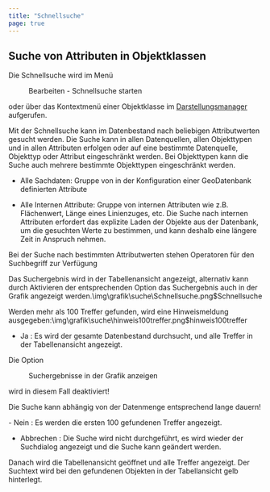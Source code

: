 ```yaml
---
title: "Schnellsuche"
page: true
---
```

## Suche von Attributen in Objektklassen

Die Schnellsuche wird im Men&#252;  <Menu>Bearbeiten - Schnellsuche starten</Menu>  oder &#252;ber das Kontextmen&#252; einer Objektklasse im [Darstellungsmanager](../darstellungsmanager/allgemein)
 aufgerufen.

Mit der Schnellsuche kann im Datenbestand nach beliebigen Attributwerten gesucht werden.
Die Suche kann in allen Datenquellen, allen Objekttypen und in allen Attributen erfolgen oder auf eine bestimmte Datenquelle, Objekttyp oder Attribut eingeschr&#228;nkt werden.
Bei Objekttypen kann die Suche auch mehrere bestimmte Objekttypen eingeschr&#228;nkt werden.


- Alle Sachdaten: Gruppe von in der Konfiguration einer GeoDatenbank definierten Attribute

- Alle Internen Attribute: Gruppe von internen Attributen wie z.B. Fl&#228;chenwert, L&#228;nge eines Linienzuges, etc. Die Suche nach internen Attributen erfordert das explizite Laden der Objekte aus der Datenbank, um die gesuchten Werte zu bestimmen, und kann deshalb eine l&#228;ngere Zeit in Anspruch nehmen.




Bei der Suche nach bestimmten Attributwerten stehen Operatoren f&#252;r den Suchbegriff zur Verf&#252;gung

Das Suchergebnis wird in der Tabellenansicht angezeigt, alternativ kann durch Aktivieren der entsprechenden Option das Suchergebnis auch in der Grafik angezeigt werden.<Image>\img\grafik\suche\Schnellsuche.png$Schnellsuche</Image>

Werden mehr als 100 Treffer gefunden, wird eine Hinweismeldung ausgegeben:<Image>\img\grafik\suche\hinweis100treffer.png$hinweis100treffer</Image>


- <Bold> Ja </Bold> : Es wird der gesamte Datenbestand durchsucht, und alle Treffer in der Tabellenansicht angezeigt. 


<Warning>
Die Option 
 <Menu>Suchergebnisse in der Grafik anzeigen</Menu>  wird in diesem Fall deaktiviert!

Die Suche kann abh&#228;ngig von der Datenmenge entsprechend lange dauern!

</Warning>
- <Bold> Nein </Bold> : Es werden die ersten 100 gefundenen Treffer angezeigt.

- <Bold> Abbrechen </Bold> : Die Suche wird nicht durchgef&#252;hrt, es wird wieder der Suchdialog angezeigt und die Suche kann ge&#228;ndert werden.




Danach wird die Tabellenansicht ge&#246;ffnet und alle Treffer angezeigt. Der Suchtext wird bei den gefundenen Objekten in der Tabellansicht gelb hinterlegt.

